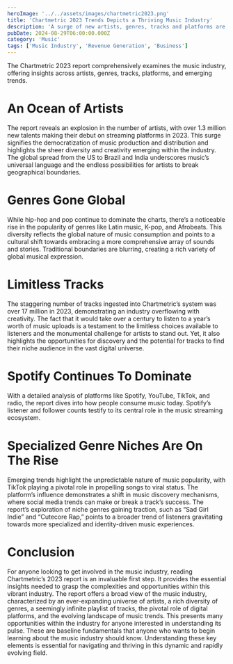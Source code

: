 ```yaml
---
heroImage: '../../assets/images/chartmetric2023.png'
title: 'Chartmetric 2023 Trends Depicts a Thriving Music Industry'
description: 'A surge of new artists, genres, tracks and platforms are evolving music trends.'
pubDate: 2024-08-29T06:00:00.000Z
category: 'Music'
tags: ['Music Industry', 'Revenue Generation', 'Business']
---
```


The Chartmetric 2023 report comprehensively examines the music industry, offering insights across artists, genres, tracks, platforms, and emerging trends.

# An Ocean of Artists

The report reveals an explosion in the number of artists, with over 1.3 million new talents making their debut on streaming platforms in 2023. This surge signifies the democratization of music production and distribution and highlights the sheer diversity and creativity emerging within the industry. The global spread from the US to Brazil and India underscores music’s universal language and the endless possibilities for artists to break geographical boundaries.

# Genres Gone Global

While hip-hop and pop continue to dominate the charts, there’s a noticeable rise in the popularity of genres like Latin music, K-pop, and Afrobeats. This diversity reflects the global nature of music consumption and points to a cultural shift towards embracing a more comprehensive array of sounds and stories. Traditional boundaries are blurring, creating a rich variety of global musical expression.

# Limitless Tracks

The staggering number of tracks ingested into Chartmetric’s system was over 17 million in 2023, demonstrating an industry overflowing with creativity. The fact that it would take over a century to listen to a year’s worth of music uploads is a testament to the limitless choices available to listeners and the monumental challenge for artists to stand out. Yet, it also highlights the opportunities for discovery and the potential for tracks to find their niche audience in the vast digital universe.

# Spotify Continues To Dominate

With a detailed analysis of platforms like Spotify, YouTube, TikTok, and radio, the report dives into how people consume music today. Spotify’s listener and follower counts testify to its central role in the music streaming ecosystem.

# Specialized Genre Niches Are On The Rise

Emerging trends highlight the unpredictable nature of music popularity, with TikTok playing a pivotal role in propelling songs to viral status. The platform’s influence demonstrates a shift in music discovery mechanisms, where social media trends can make or break a track’s success. The report’s exploration of niche genres gaining traction, such as “Sad Girl Indie” and “Cutecore Rap,” points to a broader trend of listeners gravitating towards more specialized and identity-driven music experiences.

# Conclusion

For anyone looking to get involved in the music industry, reading Chartmetric’s 2023 report is an invaluable first step. It provides the essential insights needed to grasp the complexities and opportunities within this vibrant industry. The report offers a broad view of the music industry, characterized by an ever-expanding universe of artists, a rich diversity of genres, a seemingly infinite playlist of tracks, the pivotal role of digital platforms, and the evolving landscape of music trends. This presents many opportunities within the industry for anyone interested in understanding its pulse. These are baseline fundamentals that anyone who wants to begin learning about the music industry should know. Understanding these key elements is essential for navigating and thriving in this dynamic and rapidly evolving field.
